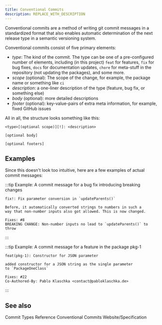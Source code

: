 ```yaml
---
title: Conventional Commits
description: REPLACE_WITH_DESCRIPTION
---
```


<!--
Concept
=======

=== When to use this template:
Use this template when you need to describe a concept, technology,
or something similar. In other words: whenever you need to write an
article that describes a concept where the concept's name can be the
article's title (e.g., "Vert. x", "Verticle", "Event Bus")

=== When not to use this template:
Do not use these templates for articles that give context on how
to use/approach the topic. Instead, it would be best if you used a guide for that.

Writing a guide and a concept article are not mutually exclusive. Instead,
you should, in most cases, write both, where the concept gives a brief overview
of what it is, and the guide is a longer article explaining best practices on using
it.

E.g.:
Concept: Event Bus
Guide: Interacting with the Event Bus


=== Writing tips:
- Write in the present tense
- Use neutral pronouns (they/them instead of he/she and him/her)
- Be respectful to everyone
- Be aware of the potential for cultural misunderstandings
-->

<!-- Relevant imports: -->


<!-- Brief Description (1-3 lines) of the concept: -->

Conventional commits are a method of writing git commit messages in a
standardized format that also enables automatic determination of the next
release type in a semantic versioning system.

Conventional commits consist of five primary elements:

- _type_: The kind of the commit. The type can be one of a pre-configured number
  of elements, including (in this project) `feat` for features, `fix` for bug
  fixes, `docs` for documentation updates, `chore` for meta-stuff in the
  repository (not updating the packages), and some more.
- _scope_ (optional): The scope of the change, for example, the package name or
  something like `ci`
- _description_: a one-liner description of the type (feature, bug fix, or
  something else)
- _body_ (optional): more detailed descriptions
- _footer_ (optional): key-value-pairs of extra meta information, for example,
  fixed GitHub issues

All in all, the structure looks something like this:

```
<type>[(optional scope)][!]: <description>

[optional body]

[optional footers]
```

## Examples

Since this doesn't look too intuitive, here are a few examples of actual commit
messages:

:::tip Example: A commit message for a bug fix introducing breaking changes

```
fix!: Fix parameter conversion in `updateParents()`

Before, it automatically converted strings to numbers in such a
way that non-number inputs also got allowed. This is now changed.

Fixes: #8
BREAKING CHANGE: Non-number inputs no lead to `updateParents()` to
throw
```

:::

:::tip Example: A commit message for a feature in the package pkg-1

```
feat(pkg-1): Constructor for JSON parameter

added constructor for a JSON string as the single parameter
to `PackageOneClass`

Fixes: #22
Co-Authored-By: Pablo Klaschka <contact@pabloklaschka.de>
```

:::

## See also

<Reference to="/internal/references/conventional-commit-types">
	Commit Types Reference
</Reference>

<Reference to="https://www.conventionalcommits.org/en/v1.0.0/">
	Conventional Commits Website/Specification
</Reference>

<!--
Snippets
--------

<Reference to="../other-article">
    Relative Link to other article
</Reference>

<Reference to="https://www.example.com">
    Example Website
</Reference>
-->
